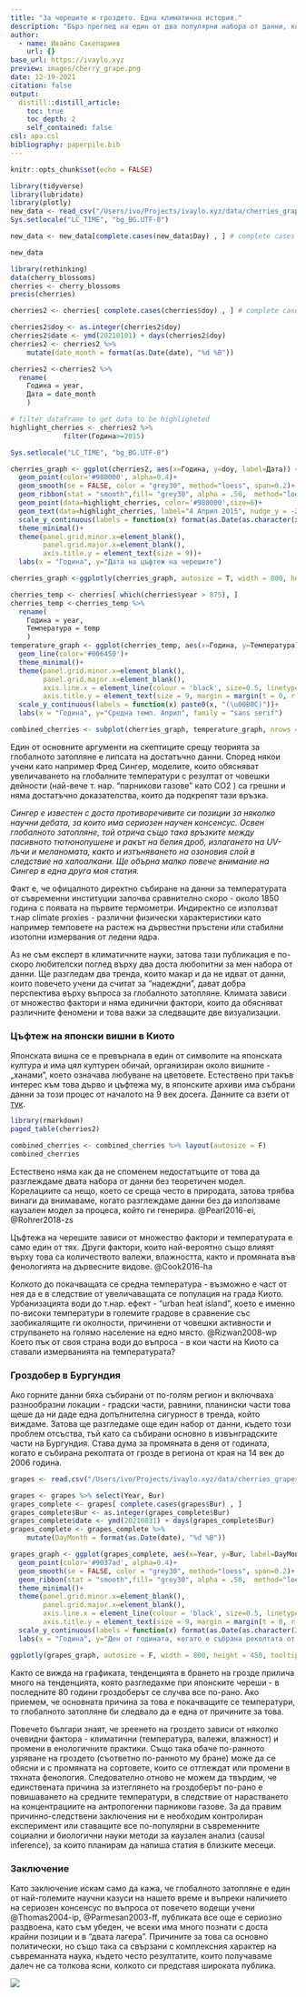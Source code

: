 ```yaml
---
title: "За черешите и гроздето. Една климатична история."
description: "Бърз преглед на един от два популярни набора от данни, които имат връзка с глобалното затопляне."
author:
  - name: Ивайло Сакелариев
    url: {}
base_url: https://ivaylo.xyz
preview: images/cherry_grape.png
date: 12-19-2021
citation: false
output:
  distill::distill_article:
    toc: true
    toc_depth: 2
    self_contained: false
csl: apa.csl
bibliography: paperpile.bib
---
```


```r
knitr::opts_chunk$set(echo = FALSE)
```

```r
library(tidyverse)
library(lubridate)
library(plotly)
new_data <- read_csv("/Users/ivo/Projects/ivaylo.xyz/data/cherries_grapes/kyoto_dates_cherryblossom2021.csv")
Sys.setlocale("LC_TIME", "bg_BG.UTF-8")
```

```r
new_data <- new_data[complete.cases(new_data$Day) , ] # complete cases on doy

new_data
```

```r
library(rethinking)
data(cherry_blossoms)
cherries <- cherry_blossoms
precis(cherries)
```

```r
cherries2 <- cherries[ complete.cases(cherries$doy) , ] # complete cases on doy
```

```r
cherries2$doy <- as.integer(cherries2$doy)
cherries2$date <- ymd(20210101) + days(cherries2$doy)
cherries2 <- cherries2 %>%
    mutate(date_month = format(as.Date(date), "%d %B"))
```

```r
cherries2 <-cherries2 %>% 
  rename(
    Година = year,
    Дата = date_month
    )
```

```r
# filter dataframe to get data to be highligheted
highlight_cherries <- cherries2 %>% 
             filter(Година>=2015)
```

```r
Sys.setlocale("LC_TIME", "bg_BG.UTF-8")
```

```r
cherries_graph <- ggplot(cherries2, aes(x=Година, y=doy, label=Дата)) +
  geom_point(color='#980000', alpha=0.4)+
  geom_smooth(se = FALSE, color = "grey30", method="loess", span=0.2)+
  geom_ribbon(stat = "smooth",fill= "grey30", alpha = .50,  method="loess", span=0.2)+
  geom_point(data=highlight_cherries, color='#980000',size=6)+
  geom_text(data=highlight_cherries, label="4 Април 2015", nudge_y = -2.5, nudge_x = -45, )+
  scale_y_continuous(labels = function(x) format(as.Date(as.character(x), "%j"), "%d %b"))+
  theme_minimal()+
  theme(panel.grid.minor.x=element_blank(),
        panel.grid.major.x=element_blank(),
        axis.title.y = element_text(size = 9))+
  labs(x = "Година", y="Дата на цъфтеж на черешите")
```

```r
cherries_graph <-ggplotly(cherries_graph, autosize = T, width = 800, height = 450, tooltip=c("Дата","Година")) 
```

```r
cherries_temp <- cherries[ which(cherries$year > 875), ]
cherries_temp <-cherries_temp %>% 
  rename(
    Година = year,
    Температура = temp
    )
temperature_graph <- ggplot(cherries_temp, aes(x=Година, y=Температура)) +
  geom_line(color='#006450')+
  theme_minimal()+
  theme(panel.grid.minor.x=element_blank(),
        panel.grid.major.x=element_blank(),
        axis.line.x = element_line(colour = 'black', size=0.5, linetype='solid'),
        axis.title.y = element_text(size = 9, margin = margin(t = 0, r = 40, b = 0, l = 0)))+
  scale_y_continuous(labels = function(x) paste0(x, "(\u00B0C)"))+
  labs(x = "Година", y="Средна темп. Април", family = "sans serif")
```

```r
combined_cherries <- subplot(cherries_graph, temperature_graph, nrows = 2, margin = 0.03, heights = c(0.5, 0.5), shareX = TRUE, titleY = TRUE) 
```

Един от основните аргументи на скептиците срещу теорията за глобалното затопляне е липсата на достатъчно данни. Според някои учени като например Фред Сингер, моделите, които обясняват увеличаването на глобалните температури с резултат от човешки дейности (най-вече т. нар. "парникови газове" като CO2 ) са грешни и няма достатъчно доказателства, които да подкрепят тази връзка.

*Сингер е известен с доста противоречивите си позиции за няколко научни дебата, за които има сериозен научен консенсус. Освен глобалното затопляне, той отрича също така връзките между пасивното тютюнопушене и ракът на белия дроб, излагането на UV-лъчи и меланомата, както и изтъняването на озоновия слой в следствие на халоалкани. Ще обърна малко повече внимание на Сингер в една друга моя статия.*

Факт е, че офицалното директно събиране на данни за температурата от съвременни институции започва сравнително скоро - около 1850 година с появата на първите термометри. Индиректно се използват т.нар climate proxies - различни физически характеристики като например темповете на растеж на дървестни пръстени или стабилни изотопни измервания от ледени ядра.

Аз не съм експерт в климатичните науки, затова тази публикация е по-скоро любителски поглед върху два доста любопитни за мен набора от данни. Ще разгледам два тренда, които макар и да не идват от данни, които повечето учени да считат за "надеждни", дават добра перспектива върху въпроса за глобалното затопляне. Климата зависи от множество фактори и няма единични фактори, които да обясняват различните феномени и това важи за следващите две визуализации.

### Цъфтеж на японски вишни в Киото

Японската вишна се е превърнала в един от символите на японската култура и има цял културен обичай, организиран около вишните - „ханами", което означава любуване на цветовете. Естествено при такъв интерес към това дърво и цъфтежа му, в японските архиви има събрани данни за този процес от началото на 9 век досега. Данните са взети от [тук](http://atmenv.envi.osakafu-u.ac.jp/aono/kyophenotemp4/).

```r
library(rmarkdown)
paged_table(cherries2)
```

```r
combined_cherries <- combined_cherries %>% layout(autosize = F)
combined_cherries
```

Естествено няма как да не споменем недостатъците от това да разглеждаме двата набора от данни без теоретичен модел. Корелациите са нещо, което се среща често в природата, затова трябва винаги да внимаваме, когато разглеждаме данни без да използваме каузален модел за процеса, който ги генерира. @Pearl2016-ei, @Rohrer2018-zs

Цъфтежа на черешите зависи от множество фактори и температурата е само един от тях. Други фактори, които най-вероятно също влияят върху това са количеството валежи, влажността, както и промяната във фенологията на дървесните видове. @Cook2016-ha

Колкото до покачващата се средна температура - възможно е част от нея да е в следствие от увеличаващата се популация на града Киото. Урбанизацията води до т.нар. ефект - "urban heat island", което е именно по-високи температури в големите градове в сравнение със заобикалящите ги околности, причинени от човешки активности и струпването на голямо население на едно място. @Rizwan2008-wp Което пък от своя страна води до въпроса - в кои части на Киото са ставали измерванията на температурата?

### Гроздобер в Бургундия

Ако горните данни бяха събирани от по-голям регион и включваха разнообразни локации - градски части, равнини, планински части това щеше да ни даде една допълнителна сигурност в тренда, който виждаме. Затова ще разгледаме още един набор от данни, където този проблем отсъства, тъй като са събирани основно в извънградските части на Бургундия. Става дума за промяната в деня от годината, когато е събирана реколтата от грозде в региона от края на 14 век до 2006 година.

```r
grapes <- read.csv("/Users/ivo/Projects/ivaylo.xyz/data/cherries_grapes/france_grapes.csv")
```

```r
grapes <- grapes %>% select(Year, Bur)
grapes_complete <- grapes[ complete.cases(grapes$Bur) , ] 
grapes_complete$Bur <- as.integer(grapes_complete$Bur)
grapes_complete$date <- ymd(20210831) + days(grapes_complete$Bur)
grapes_complete <- grapes_complete %>%
    mutate(DayMonth = format(as.Date(date), "%d %B"))
```

```r
grapes_graph <- ggplot(grapes_complete, aes(x=Year, y=Bur, label=DayMonth)) +
  geom_point(color='#9037ad', alpha=0.4)+
  geom_smooth(se = FALSE, color = "grey30", method="loess", span=0.2)+
  geom_ribbon(stat = "smooth",fill= "grey30", alpha = .50,  method="loess", span=0.2)+
  theme_minimal()+
  theme(panel.grid.minor.x=element_blank(),
        panel.grid.major.x=element_blank(),
        axis.line.x = element_line(colour = 'black', size=0.5, linetype='solid'),
        axis.title.y = element_text(size = 9, margin = margin(t = 0, r = 40, b = 0, l = 0)))+
  scale_y_continuous(labels = function(x) format(as.Date(as.character(243+x), "%j"), "%d %b"))+
  labs(x = "Година", y="Ден от годината, когато е събрана реколтата от грозде")
```

```r
ggplotly(grapes_graph, autosize = F, width = 800, height = 450, tooltip=c("DayMonth","Year"))
```

Както се вижда на графиката, тенденцията в брането на грозде прилича много на тенденцията, която разгледахме при японските череши - в последните 80 години гроздоберът се случва все по-рано. Ако приемем, че основната причина за това е покачващите се температури, то глобалното затопляне би следвало да е една от причините за това.

Повечето българи знаят, че зреенето на гроздето зависи от няколко очевидни фактора - климатични (температура, валежи, влажност) и промени в енологичните практики. Също така обаче по-ранното узряване на гроздето (съответно по-ранното му бране) може да се обясни и с промяната на сортовете, които се отглеждат или промени в тяхната фенология. Следователно отново не можем да твърдим, че единствената причина за изтеглянето на гроздоберът по-рано е повишаването на средните температури, в следствие от нарастването на концентрациите на антропогенни парникови газове. За да правим причинно-следствени заключения ни е необходим контролиран експеримент или ставащите все по-популярни в съвременните социални и биологични науки методи за каузален анализ (causal inference), за които планирам да напиша статия в близките месеци.

### Заключение

Като заключение искам само да кажа, че глобалното затопляне е един от най-големите научни казуси на нашето време и въпреки наличието на сериозен консенсус по въпроса от повечето водещи учени @Thomas2004-ip, @Parmesan2003-ff, публиката все още е сериозно раздвоена, като съм убеден, че всеки има много познати с доста крайни позиции и в "двата лагера". Причините за това са основно политически, но също така са свързани с комплексния характер на съвреманната наука, където често резултатите, които получаваме далеч не са толкова ясни, колкото си представя широката публика.

![](images/32xs32.jpg)
